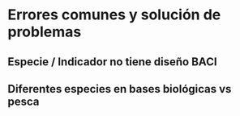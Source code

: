 # Errores comunes y solución de problemas

## Especie / Indicador no tiene diseño BACI

## Diferentes especies en bases biológicas vs pesca